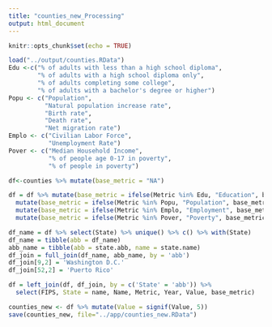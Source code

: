 ```yaml
---
title: "counties_new_Processing"
output: html_document
---
```


```r
knitr::opts_chunk$set(echo = TRUE)
```

```r
load("../output/counties.RData")
Edu <-c("% of adults with less than a high school diploma", 
        "% of adults with a high school diploma only", 
        "% of adults completing some college",
        "% of adults with a bachelor's degree or higher")
Popu <- c("Population",
          "Natural population increase rate", 
          "Birth rate", 
          "Death rate",
          "Net migration rate")
Emplo <- c("Civilian Labor Force", 
           "Unemployment Rate")
Pover <- c("Median Household Income", 
           "% of people age 0-17 in poverty",
           "% of people in poverty")

df<-counties %>% mutate(base_metric = "NA")

df = df %>% mutate(base_metric = ifelse(Metric %in% Edu, "Education", base_metric)) %>%
  mutate(base_metric = ifelse(Metric %in% Popu, "Population", base_metric)) %>%
  mutate(base_metric = ifelse(Metric %in% Emplo, "Employment", base_metric)) %>%
  mutate(base_metric = ifelse(Metric %in% Pover, "Poverty", base_metric)) 

df_name = df %>% select(State) %>% unique() %>% c() %>% with(State)
df_name = tibble(abb = df_name)
abb_name = tibble(abb = state.abb, name = state.name)
df_join = full_join(df_name, abb_name, by = 'abb')
df_join[9,2] = 'Washington D.C.'
df_join[52,2] = 'Puerto Rico'

df = left_join(df, df_join, by = c('State' = 'abb')) %>% 
  select(FIPS, State = name, Name, Metric, Year, Value, base_metric)

counties_new <- df %>% mutate(Value = signif(Value, 5))
save(counties_new, file="../app/counties_new.RData")
```

